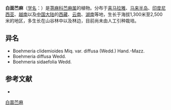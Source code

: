 {{Speciesbox
| name = 白面苎麻
| status = 
| status_system = 
| image =
| genus = Boehmeria
| species = clidemioides
| authority = Miq.
| subdivision_ranks =[[变种|变种]]
| subdivision =
* 白面苎麻 ''B. c.'' var. ''clidemioides''
* [[序叶苎麻|序叶苎麻]] ''B. c.'' var. ''diffusa''
}}

'''白面苎麻'''（[[学名|学名]]：{{lang|la|''Boehmeria clidemioides''}}）是[[荨麻科|荨麻科]][[苎麻属|苎麻属]]的植物。分布于[[喜马拉雅|喜马拉雅]]、[[马来半岛|马来半岛]]、[[印度尼西亚|印度尼西亚]]、[[越南|越南]]以及[[中国大陆|中国大陆]]的[[西藏|西藏]]、[[云南|云南]]、[[湖南|湖南]]等地，生长于海拔1,300米至2,500米的地区，多生长在山谷林中以及林边，目前尚未由人工引种栽培。

== 异名 ==
* Boehmeria clidemioides Miq. var. diffusa (Wedd.) Hand.-Mazz.
* Boehmeria diffusa Wedd.
* Boehmeria sidaefolia Wedd.

== 参考文献 ==
<div class="references-small">
* {{cite web| url =http://www.bioinfo.cn/db05/KmzwSpecies.php?action=view&id=23160| title =白面苎麻（原变种）| work =《中国高等植物数据库全库》| publisher =中国科学院微生物研究所| author =昆明植物研究所| accessdate =2009-02-25| deadurl =yes| archiveurl =https://web.archive.org/web/20160305095640/http://www.bioinfo.cn/db05/KmzwSpecies.php?action=view&id=23160| archivedate =2016-03-05}}
</div>
{{Taxonbar|from=Q15232043}}

[[Category:苎麻属|白面苎麻]]


{{植物小作品}}